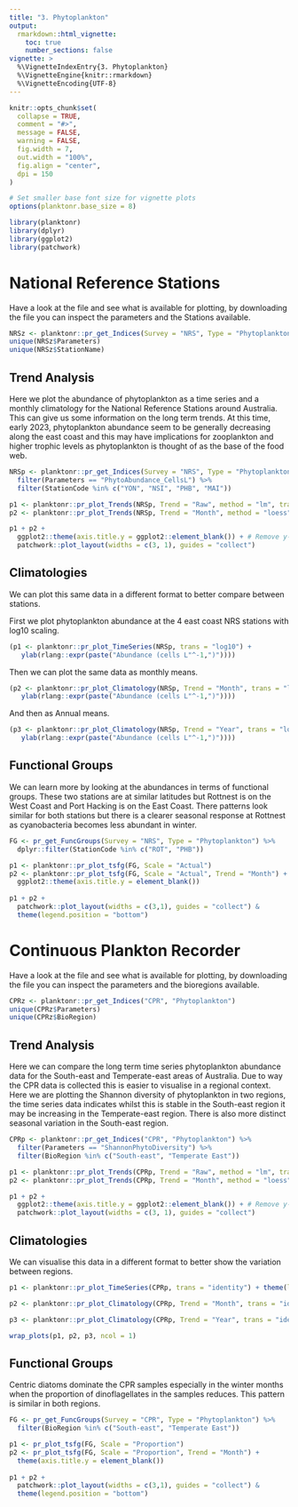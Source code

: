 ```yaml
---
title: "3. Phytoplankton"
output: 
  rmarkdown::html_vignette:
    toc: true
    number_sections: false
vignette: >
  %\VignetteIndexEntry{3. Phytoplankton}
  %\VignetteEngine{knitr::rmarkdown}
  %\VignetteEncoding{UTF-8}
---
```


```r
knitr::opts_chunk$set(
  collapse = TRUE,
  comment = "#>",
  message = FALSE,
  warning = FALSE,
  fig.width = 7,
  out.width = "100%",
  fig.align = "center",
  dpi = 150
)

# Set smaller base font size for vignette plots
options(planktonr.base_size = 8)
```

```r
library(planktonr)
library(dplyr)
library(ggplot2)
library(patchwork)
```

# National Reference Stations

Have a look at the file and see what is available for plotting, by downloading the file you can inspect the parameters and the Stations available.

```r

NRSz <- planktonr::pr_get_Indices(Survey = "NRS", Type = "Phytoplankton") 
unique(NRSz$Parameters)
unique(NRSz$StationName)

```

## Trend Analysis

Here we plot the abundance of phytoplankton as a time series and a monthly climatology for the National Reference Stations around Australia. This can give us some information on the long term trends. At this time, early 2023, phytoplankton abundance seem to be generally decreasing along the east coast and this may have implications for zooplankton and higher trophic levels as phytoplankton is thought of as the base of the food web.  

```r

NRSp <- planktonr::pr_get_Indices(Survey = "NRS", Type = "Phytoplankton") %>% 
  filter(Parameters == "PhytoAbundance_CellsL") %>% 
  filter(StationCode %in% c("YON", "NSI", "PHB", "MAI"))

p1 <- planktonr::pr_plot_Trends(NRSp, Trend = "Raw", method = "lm", trans = "log10")
p2 <- planktonr::pr_plot_Trends(NRSp, Trend = "Month", method = "loess")

p1 + p2 + 
  ggplot2::theme(axis.title.y = ggplot2::element_blank()) + # Remove y-title from 2nd column
  patchwork::plot_layout(widths = c(3, 1), guides = "collect")

```

## Climatologies

We can plot this same data in a different format to better compare between stations. 

First we plot phytoplankton abundance at the 4 east coast NRS stations with log10 scaling.
```r
(p1 <- planktonr::pr_plot_TimeSeries(NRSp, trans = "log10") + 
   ylab(rlang::expr(paste("Abundance (cells L"^-1,")"))))
```

Then we can plot the same data as monthly means.
```r
(p2 <- planktonr::pr_plot_Climatology(NRSp, Trend = "Month", trans = "log10") +
   ylab(rlang::expr(paste("Abundance (cells L"^-1,")"))))
```

And then as Annual means.
```r
(p3 <- planktonr::pr_plot_Climatology(NRSp, Trend = "Year", trans = "log10") +
   ylab(rlang::expr(paste("Abundance (cells L"^-1,")"))))
```

## Functional Groups

We can learn more by looking at the abundances in terms of functional groups. These two stations are at similar latitudes but Rottnest is on the West Coast and Port Hacking is on the East Coast. There patterns look similar for both stations but there is a clearer seasonal response at Rottnest as cyanobacteria becomes less abundant in winter.  

```r
FG <- pr_get_FuncGroups(Survey = "NRS", Type = "Phytoplankton") %>% 
  dplyr::filter(StationCode %in% c("ROT", "PHB"))

p1 <- planktonr::pr_plot_tsfg(FG, Scale = "Actual")
p2 <- planktonr::pr_plot_tsfg(FG, Scale = "Actual", Trend = "Month") +
  ggplot2::theme(axis.title.y = element_blank())
      
p1 + p2 + 
  patchwork::plot_layout(widths = c(3,1), guides = "collect") & 
  theme(legend.position = "bottom")

```

# Continuous Plankton Recorder

Have a look at the file and see what is available for plotting, by downloading the file you can inspect the parameters and the bioregions available.

```r

CPRz <- planktonr::pr_get_Indices("CPR", "Phytoplankton") 
unique(CPRz$Parameters)
unique(CPRz$BioRegion)

```

## Trend Analysis

Here we can compare the long term time series phytoplankton abundance data for the South-east and Temperate-east areas of Australia. Due to way the CPR data is collected this is easier to visualise in a regional context. Here we are plotting the Shannon diversity of phytoplankton in two regions, the time series data indicates whilst this is stable in the South-east region it may be increasing in the Temperate-east region. There is also more distinct seasonal variation in the South-east region. 

```r
CPRp <- planktonr::pr_get_Indices("CPR", "Phytoplankton") %>% 
  filter(Parameters == "ShannonPhytoDiversity") %>% 
  filter(BioRegion %in% c("South-east", "Temperate East"))

p1 <- planktonr::pr_plot_Trends(CPRp, Trend = "Raw", method = "lm", trans = "identity")
p2 <- planktonr::pr_plot_Trends(CPRp, Trend = "Month", method = "loess")

p1 + p2 + 
  ggplot2::theme(axis.title.y = ggplot2::element_blank()) + # Remove y-title from 2nd column
  patchwork::plot_layout(widths = c(3, 1), guides = "collect")

```

## Climatologies

We can visualise this data in a different format to better show the variation between regions.

```r
p1 <- planktonr::pr_plot_TimeSeries(CPRp, trans = "identity") + theme(legend.position = "none", axis.title.y = element_blank())

p2 <- planktonr::pr_plot_Climatology(CPRp, Trend = "Month", trans = "identity") + theme(legend.position = "none")

p3 <- planktonr::pr_plot_Climatology(CPRp, Trend = "Year", trans = "identity") + theme(legend.position = "bottom", axis.title.y = element_blank())

wrap_plots(p1, p2, p3, ncol = 1)

```

## Functional Groups

Centric diatoms dominate the CPR samples especially in the winter months when the proportion of dinoflagellates in the samples reduces. This pattern is similar in both regions. 

```r
FG <- pr_get_FuncGroups(Survey = "CPR", Type = "Phytoplankton") %>% 
  filter(BioRegion %in% c("South-east", "Temperate East"))

p1 <- pr_plot_tsfg(FG, Scale = "Proportion")
p2 <- pr_plot_tsfg(FG, Scale = "Proportion", Trend = "Month") +
  theme(axis.title.y = element_blank())
      
p1 + p2 + 
  patchwork::plot_layout(widths = c(3,1), guides = "collect") & 
  theme(legend.position = "bottom")

```
